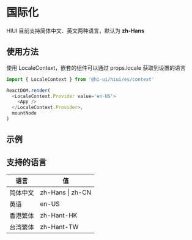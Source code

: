 # 国际化

HIUI 目前支持简体中文、英文两种语言，默认为 **zh-Hans**

## 使用方法

使用 LocaleContext，嵌套的组件可以通过 props.locale 获取到设置的语言

```js
import { LocaleContext } from '@hi-ui/hiui/es/context'

ReactDOM.render(
  <LocaleContext.Provider value='en-US'>
    <App />
  </LocaleContext.Provider>,
  mountNode
)
```

## 示例


<DemoExample />

## 支持的语言

<table className='no-vertical-border' style={{ width: '480px' }}>
  <thead>
    <tr>
      <th>语言</th>
      <th>值</th>
    </tr>
  </thead>
  <tbody>
    <tr>
      <td>简体中文</td>
      <td> zh-Hans | zh-CN</td>
    </tr>
    <tr>
      <td>英语</td>
      <td>en-US</td>
    </tr>
    <tr>
      <td>香港繁体</td>
      <td>zh-Hant-HK</td>
    </tr>
    <tr>
      <td>台湾繁体</td>
      <td>zh-Hant-TW</td>
    </tr>
  </tbody>
</table>
